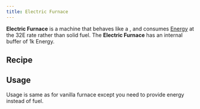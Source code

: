 ```yaml
---
title: Electric Furnace
---
```


<ItemImage file="electric_furnace" alt="Electric Furnace" size="200" />

**Electric Furnace** is a machine that behaves like a <McItem slug="minecraft:furnace" inline={true}/>, and consumes [Energy](/energy) at the 32E rate rather than solid fuel. The **Electric Furnace** has an internal buffer of 1k Energy.

## Recipe

<CraftingTable recipe="input air techreborn:electronic_circuit air input minecraft:redstone techreborn:iron_furnace minecraft:redstone input air air air output techreborn:electric_furnace"/>

## Usage
Usage is same as for vanilla furnace except you need to provide energy instead of fuel.
